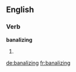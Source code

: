 ==English==

===Verb===
'''banalizing'''

# {{present participle of|banalize}}

[[de:banalizing]]
[[fr:banalizing]]